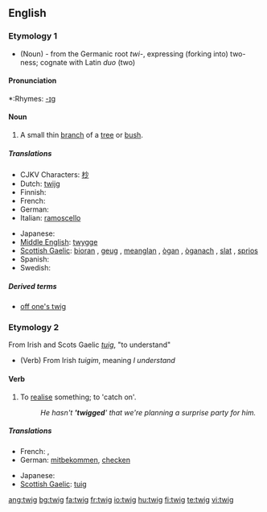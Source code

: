 ==English==

===Etymology 1===
* (Noun) - from the Germanic root ''twi-'', expressing (forking into) two-ness; cognate with Latin ''duo'' (two)

====Pronunciation====
*:Rhymes: [[Rhymes:English:-ɪɡ|-ɪɡ]]

====Noun====
{{wikipedia}}
{{en-noun}}

# A small thin [[branch]] of a [[tree]] or [[bush]].

=====Translations=====
{{trans-top|a small thin branch}}
* CJKV Characters: [[杪]]
* Dutch: [[twijg]]
* Finnish: {{t+|fi|varpu}}
* French: {{t+|fr|brindille|f}}
* German: {{t+|de|Zweig|m}}
* Italian: [[ramoscello]] {{m}}
{{trans-mid}}
* Japanese: {{t-|ja|小枝|tr=koeda|sc=Jpan}}
* [[Middle English]]: [[twygge]]
* [[Scottish Gaelic]]: [[bioran]] {{m}}, [[geug]] {{f}}, [[meanglan]] {{m}}, [[ògan]] {{m}}, [[òganach]] {{m}}, [[slat#Scottish Gaelic|slat]] {{m}}, [[sprios]] {{m}}
* Spanish: {{t-|es|ramita|f}}
* Swedish: {{t-|sv|kvist|c}}
{{trans-bottom}}

=====Derived terms=====
*[[off one's twig]]

===Etymology 2===
From Irish and Scots Gaelic ''[[tuig]]'', "to understand"
* (Verb) From Irish ''tuigim'', meaning ''I understand''

====Verb====
{{en-verb|twig|g|ed}}

# {{colloquial|regional}} To [[realise]] something; to 'catch on'.
#: ''He hasn't ''''twigged'''' that we're planning a surprise party for him.''

=====Translations=====
{{trans-top|to realise something}}
* French: {{t+|fr|entraver}}, {{t+|fr|capter}}
* German: [[mitbekommen]], [[checken]]
{{trans-mid}}
* Japanese: {{t|ja|気づく|tr=kizuku|sc=Jpan}}
* [[Scottish Gaelic]]: [[tuig]]
{{trans-bottom}}

[[ang:twig]]
[[bg:twig]]
[[fa:twig]]
[[fr:twig]]
[[io:twig]]
[[hu:twig]]
[[fi:twig]]
[[te:twig]]
[[vi:twig]]